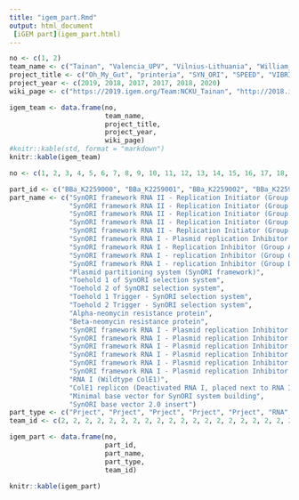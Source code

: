 ```yaml
---
title: "igem_part.Rmd"  
output: html_document
 [iGEM part](igem_part.html)
---
```


```r
no <- c(1, 2)
team_name <- c("Tainan", "Valencia_UPV", "Vilnius-Lithuania", "William_and_Mary","Marburg", "Vilnius-Lithuania")
project_title <- c("Oh_My_Gut", "printeria", "SYN_ORI", "SPEED", "VIBRIGENS", "flavoflow")
project_year <- c(2019, 2018, 2017, 2017, 2018, 2020)
wiki_page <- c("https://2019.igem.org/Team:NCKU_Tainan", "http://2018.igem.org/Team:Valencia_UPV", "http://2017.igem.org/Team:Vilnius-Lithuania", "http://2017.igem.org/Team:William_and_Mary", "http://2018.igem.org/Team:Marburg", "https://2020.igem.org/Team:Vilnius-Lithuania")

igem_team <- data.frame(no, 
                        team_name, 
                        project_title, 
                        project_year, 
                        wiki_page)
#knitr::kable(std, format = "markdown")
knitr::kable(igem_team)
```

```r
no <- c(1, 2, 3, 4, 5, 6, 7, 8, 9, 10, 11, 12, 13, 14, 15, 16, 17, 18, 19, 20, 21, 22, 23, 24, 25, 26, 27, 28)

part_id <- c("BBa_K2259000", "BBa_K2259001", "BBa_K2259002", "BBa_K2259003", "BBa_K2259004", "BBa_K2259005", "BBa_K2259006", "BBa_K2259007", "BBa_K2259008", "BBa_K2259009", "BBa_K2259010", "BBa_K2259011", "BBa_K2259014", "BBa_K2259015", "BBa_K2259016", "BBa_K2259017", "BBa_K2259018", "BBa_K2259019", "BBa_K2259022", "BBa_K2259024", "BBa_K2259025", "BBa_K2259026", "BBa_K2259029", "BBa_K2259031", "BBa_K2259086", "BBa_K2259088", "BBa_K2259092", "BBa_K2259093")
part_name <- c("SynORI framework RNA II - Replication Initiator (Group A)",
               "SynORI framework RNA II - Replication Initiator (Group B)",
               "SynORI framework RNA II - Replication Initiator (Group C)",
               "SynORI framework RNA II - Replication Initiator (Group D)",
               "SynORI framework RNA II - Replication Initiator (Group E)",
               "SynORI framework RNA I - Plasmid replication Inhibitor (Wildtype)",
               "SynORI framework RNA I - Replication Inhibitor (Group A-GC)", "SynORI framework RNA I - Replication Inhibitor (Group B-GC)",
               "SynORI framework RNA I - replication Inhibitor (Group C-GC)",
               "SynORI framework RNA I - replication Inhibitor (Group D-NC)", "Rop protein - global copy number inhibitor (SynORI framework)",
               "Plasmid partitioning system (SynORI framework)",
               "Toehold 1 of SynORI selection system",
               "Toehold 2 of SynORI selection system",
               "Toehold 1 Trigger - SynORI selection system",
               "Toehold 2 Trigger - SynORI selection system",
               "Alpha-neomycin resistance protein",
               "Beta-neomycin resistance protein",
               "SynORI framework RNA I - Plasmid replication Inhibitor (Group E-NC)",
               "SynORI framework RNA I - Plasmid replication Inhibitor (Group A-NC)",
               "SynORI framework RNA I - Plasmid replication Inhibitor (Group B-NC)",
               "SynORI framework RNA I - Plasmid replication Inhibitor (Group C-NC)",
               "SynORI framework RNA I - Plasmid replication Inhibitor (Group D-GC)",
               "SynORI framework RNA I - Plasmid replication Inhibitor (Group E-NC)",
               "RNA I (Wildtype ColE1)",
               "ColE1 replicon (Deactivated RNA I, placed next to RNA II)",
               "Minimal base vector for SynORI system building",
               "SynORI base vector 2.0 insert")
part_type <- c("Prject", "Prject", "Prject", "Prject", "Prject", "RNA", "RNA", "RNA", "RNA", "RNA", "Coding", "RNA", "Regulator", "Regulator", "Regulator", "Regulator", "Coding", "Coding", "RNA", "RNA", "RNA", "RNA", "RNA", "RNA", "RNA", "Regulator", "Plasmid", "Temporary" )
team_id <- c(2, 2, 2, 2, 2, 2, 2, 2, 2, 2, 2, 2, 2, 2, 2, 2, 2, 2, 2, 2, 2, 2, 2, 2, 2, 2, 2, 2)

igem_part <- data.frame(no,
                        part_id, 
                        part_name,
                        part_type, 
                        team_id)

knitr::kable(igem_part)

```
